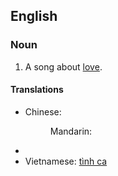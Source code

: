 ==English==
{{wikipedia}}

===Noun===
{{en-noun|sg=[[love]] [[song]]}}

# {{music}} A song about [[love]].

====Translations====
{{trans-top|song about love}}
* Chinese:
*: Mandarin: {{t|zh|情歌|tr=qínggē|sc=Hani}}
{{trans-mid}}
* {{trreq|Finnish}}
* Vietnamese: [[tình ca]]
{{trans-bottom}}